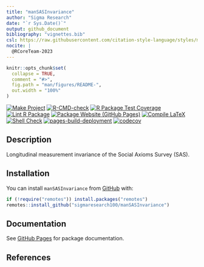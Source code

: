 ```yaml
---
title: "manSASInvariance"
author: "Sigma Research"
date: "`r Sys.Date()`"
output: github_document
bibliography: "vignettes.bib"
csl: https://raw.githubusercontent.com/citation-style-language/styles/master/apa.csl
nocite: |
  @RCoreTeam-2023
---
```


<!-- README.md is generated from README.Rmd. Please edit that file -->

```r
knitr::opts_chunk$set(
  collapse = TRUE,
  comment = "#>",
  fig.path = "man/figures/README-",
  out.width = "100%"
)
```

<!-- badges: start -->
[![Make Project](https://github.com/sigmaresearch100/manSASInvariance/actions/workflows/make.yml/badge.svg)](https://github.com/sigmaresearch100/manSASInvariance/actions/workflows/make.yml)
[![R-CMD-check](https://github.com/sigmaresearch100/manSASInvariance/actions/workflows/check-full.yml/badge.svg)](https://github.com/sigmaresearch100/manSASInvariance/actions/workflows/check-full.yml)
[![R Package Test Coverage](https://github.com/sigmaresearch100/manSASInvariance/actions/workflows/test-coverage.yml/badge.svg)](https://github.com/sigmaresearch100/manSASInvariance/actions/workflows/test-coverage.yml)
[![Lint R Package](https://github.com/sigmaresearch100/manSASInvariance/actions/workflows/lint.yml/badge.svg)](https://github.com/sigmaresearch100/manSASInvariance/actions/workflows/lint.yml)
[![Package Website (GitHub Pages)](https://github.com/sigmaresearch100/manSASInvariance/actions/workflows/pkgdown-gh-pages.yml/badge.svg)](https://github.com/sigmaresearch100/manSASInvariance/actions/workflows/pkgdown-gh-pages.yml)
[![Compile LaTeX](https://github.com/sigmaresearch100/manSASInvariance/actions/workflows/latex.yml/badge.svg)](https://github.com/sigmaresearch100/manSASInvariance/actions/workflows/latex.yml)
[![Shell Check](https://github.com/sigmaresearch100/manSASInvariance/actions/workflows/shellcheck.yml/badge.svg)](https://github.com/sigmaresearch100/manSASInvariance/actions/workflows/shellcheck.yml)
[![pages-build-deployment](https://github.com/sigmaresearch100/manSASInvariance/actions/workflows/pages/pages-build-deployment/badge.svg)](https://github.com/sigmaresearch100/manSASInvariance/actions/workflows/pages/pages-build-deployment)
[![codecov](https://codecov.io/gh/sigmaresearch100/manSASInvariance/branch/main/graph/badge.svg?token=KVLUET3DJ6)](https://codecov.io/gh/sigmaresearch100/manSASInvariance)
<!-- badges: end -->

## Description

Longitudinal measurement invariance of the Social Axioms Survey (SAS).

## Installation

You can install `manSASInvariance` from
[GitHub](https://github.com/sigmaresearch100/manSASInvariance) with:

```r
if (!require("remotes")) install.packages("remotes")
remotes::install_github("sigmaresearch100/manSASInvariance")
```

## Documentation

See
[GitHub Pages](https://sigmaresearch100.github.io/manSASInvariance/index.html)
for package documentation.

## References
